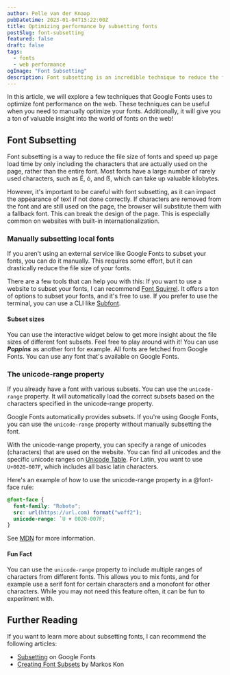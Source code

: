 ```yaml
---
author: Pelle van der Knaap
pubDatetime: 2023-01-04T15:22:00Z
title: Optimizing performance by subsetting fonts
postSlug: font-subsetting
featured: false
draft: false
tags:
  - fonts
  - web performance
ogImage: "Font Subsetting"
description: Font subsetting is an incredible technique to reduce the file size of fonts and speed up page load times. In this article, we will explore a few techniques that Google Fonts uses to optimize font performance on the web.
---
```



In this article, we will explore a few techniques that Google Fonts uses to optimize font performance on the web.
These techniques can be useful when you need to manually optimize your fonts.
Additionally, it will give you a ton of valuable insight into the world of fonts on the web!

## Font Subsetting

Font subsetting is a way to reduce the file size of fonts and speed up page load time by only including the characters that are actually used on the page, rather than the entire font.
Most fonts have a large number of rarely used characters, such as Ë, ó, and ẞ, which can take up valuable kilobytes.

However, it's important to be careful with font subsetting, as it can impact the appearance of text if not done correctly.
If characters are removed from the font and are still used on the page, the browser will substitute them with a fallback font. This can break the design of the page.
This is especially common on websites with built-in internationalization.

### Manually subsetting local fonts

If you aren't using an external service like Google Fonts to subset your fonts, you can do it manually.
This requires some effort, but it can drastically reduce the file size of your fonts.

There are a few tools that can help you with this:
If you want to use a website to subset your fonts, I can recommend [Font Squirrel](https://www.fontsquirrel.com/tools/webfont-generator).
It offers a ton of options to subset your fonts, and it's free to use.
If you prefer to use the terminal, you can use a CLI like [Subfont](https://github.com/Munter/subfont).

#### Subset sizes

You can use the interactive widget below to get more insight about the file sizes of different font subsets.
Feel free to play around with it! You can use **_Poppins_** as another font for example.
All fonts are fetched from Google Fonts. You can use any font that's available on Google Fonts.

<FontWidget client:visible />

### The unicode-range property

If you already have a font with various subsets. You can use the `unicode-range` property.
It will automatically load the correct subsets based on the characters specified in the unicode-range property.

Google Fonts automatically provides subsets. If you're using Google Fonts, you can use the `unicode-range` property without manually subsetting the font.

With the unicode-range property, you can specify a range of unicodes (characters) that are used on the website.
You can find all unicodes and the specific unicode ranges on [Unicode Table](https://unicode-table.com/en/#control-character).
For Latin, you want to use `U+0020-007F`, which includes all basic latin characters.

Here's an example of how to use the unicode-range property in a @font-face rule:

```css
@font-face {
  font-family: "Roboto";
  src: url(https://url.com) format("woff2");
  unicode-range: `U + 0020-007F;
}
```

See [MDN](https://developer.mozilla.org/en-US/docs/Web/CSS/@font-face/unicode-range) for more information.

#### Fun Fact

You can use the `unicode-range` property to include multiple ranges of characters from different fonts.
This allows you to mix fonts, and for example use a serif font for certain characters and a monofont for other characters.
While you may not need this feature often, it can be fun to experiment with.

## Further Reading

If you want to learn more about subsetting fonts, I can recommend the following articles:

- [Subsetting](https://fonts.google.com/knowledge/glossary/subsetting) on Google Fonts
- [Creating Font Subsets](https://markoskon.com/creating-font-subsets/) by Markos Kon
